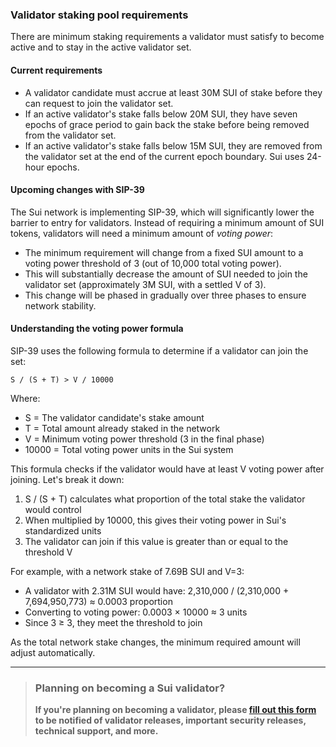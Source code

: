 ### Validator staking pool requirements 

There are minimum staking requirements a validator must satisfy to become active and to stay in the active validator set.

#### Current requirements

- A validator candidate must accrue at least 30M SUI of stake before they can request to join the validator set.
- If an active validator's stake falls below 20M SUI, they have seven epochs of grace period to gain back the stake before being removed from the validator set.
- If an active validator's stake falls below 15M SUI, they are removed from the validator set at the end of the current epoch boundary. Sui uses 24-hour epochs.

#### Upcoming changes with SIP-39

The Sui network is implementing SIP-39, which will significantly lower the barrier to entry for validators. Instead of requiring a minimum amount of SUI tokens, validators will need a minimum amount of *voting power*:

- The minimum requirement will change from a fixed SUI amount to a voting power threshold of 3 (out of 10,000 total voting power).
- This will substantially decrease the amount of SUI needed to join the validator set (approximately 3M SUI, with a settled V of 3).
- This change will be phased in gradually over three phases to ensure network stability.

#### Understanding the voting power formula

SIP-39 uses the following formula to determine if a validator can join the set:

```
S / (S + T) > V / 10000
```

Where:
- S = The validator candidate's stake amount
- T = Total amount already staked in the network
- V = Minimum voting power threshold (3 in the final phase)
- 10000 = Total voting power units in the Sui system

This formula checks if the validator would have at least V voting power after joining. Let's break it down:

1. S / (S + T) calculates what proportion of the total stake the validator would control
2. When multiplied by 10000, this gives their voting power in Sui's standardized units
3. The validator can join if this value is greater than or equal to the threshold V

For example, with a network stake of 7.69B SUI and V=3:
- A validator with 2.31M SUI would have: 2,310,000 / (2,310,000 + 7,694,950,773) ≈ 0.0003 proportion
- Converting to voting power: 0.0003 × 10000 ≈ 3 units
- Since 3 ≥ 3, they meet the threshold to join

As the total network stake changes, the minimum required amount will adjust automatically.

---

> ### **Planning on becoming a Sui validator?**
>
> **If you're planning on becoming a validator, please [fill out this form](https://forms.gle/REPLACE_WITH_ACTUAL_FORM_URL) to be notified of validator releases, important security releases, technical support, and more.**
